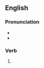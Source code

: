 ==English==

===Pronunciation===
* {{IPA|en|/dæmd/}}
* {{homophones|en|damned}}

===Verb===
{{head|en|verb form}}

# {{en-past of|dam}}